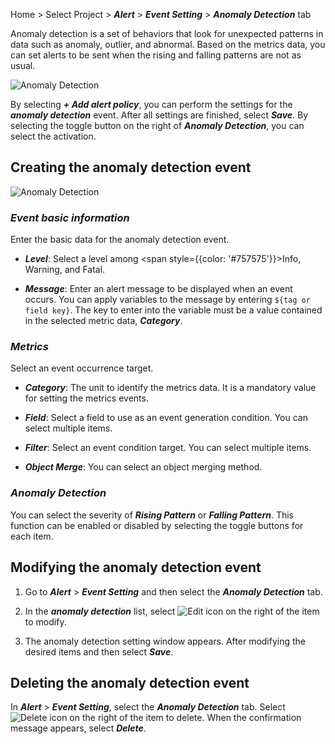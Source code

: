 Home > Select Project > **_Alert_** > **_Event Setting_** > **_Anomaly Detection_** tab

Anomaly detection is a set of behaviors that look for unexpected patterns in data such as anomaly, outlier, and abnormal. Based on the metrics data, you can set alerts to be sent when the rising and falling patterns are not as usual. 

![Anomaly Detection](/img/set-event-abnormal.png)

By selecting **_+ Add alert policy_**, you can perform the settings for the **_anomaly detection_** event. After all settings are finished, select **_Save_**. By selecting the toggle button on the right of **_Anomaly Detection_**, you can select the activation.

## Creating the anomaly detection event

![Anomaly Detection](/img/set-event-anormal-create.png)

### **_Event basic information_**

Enter the basic data for the anomaly detection event.

-   **_Level_**: Select a level among <span style={{color: '#757575'}}>Info</span>, <span class='slow'>Warning</span>, and <span class='vslow'>Fatal</span>.

-   **_Message_**: Enter an alert message to be displayed when an event occurs. You can apply variables to the message by entering `${tag or field key}`. The key to enter into the variable must be a value contained in the selected metric data, **_Category_**.

### **_Metrics_**

Select an event occurrence target.

-   **_Category_**: The unit to identify the metrics data. It is a mandatory value for setting the metrics events.

-   **_Field_**: Select a field to use as an event generation condition. You can select multiple items.

-   **_Filter_**: Select an event condition target. You can select multiple items.

-   **_Object Merge_**: You can select an object merging method.

### **_Anomaly Detection_**

You can select the severity of **_Rising Pattern_** or **_Falling Pattern_**. This function can be enabled or disabled by selecting the toggle buttons for each item.

<!-- 
### ***부가정보***

이벤트 수신 태그를 선택하면 해당 태그를 가진 프로젝트 멤버와 3rd-party 플러그인에 알림을 전송할 수 있습니다. 이벤트 수신 태그를 선택하지 않으면 프로젝트 전체 멤버에게 경고 알림을 보냅니다.

태그를 추가하지 않으면 전체 멤버에게 경고 알림을 보냅니다. ***+ 태그 추가***를 클릭한 다음 ***태그 목록***에서 경고 알림 수신 대상을 선택하세요. ***+ 새 태그 생성***을 선택해 태그를 추가할 수도 있습니다.

:::note

***경고 알림*** > ***이벤트 수신 설정*** 메뉴에서 프로젝트 멤버와 3rd-party 플러그인에 태그를 설정할 수 있습니다.

:::

-->

## Modifying the anomaly detection event

1.  Go to **_Alert_** > **_Event Setting_** and then select the **_Anomaly Detection_** tab.

2.  In the **_anomaly detection_** list, select ![Edit icon](/img/ico-edit.svg) on the right of the item to modify.

3.  The anomaly detection setting window appears. After modifying the desired items and then select **_Save_**.

## Deleting the anomaly detection event

 In **_Alert_** > **_Event Setting_**, select the **_Anomaly Detection_** tab. Select ![Delete icon](/img/ico-trash.svg) on the right of the item to delete. When the confirmation message appears, select **_Delete_**.
